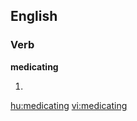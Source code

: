 
==English==

===Verb===
'''medicating'''

# {{present participle of|[[medicate]]}}

[[hu:medicating]]
[[vi:medicating]]